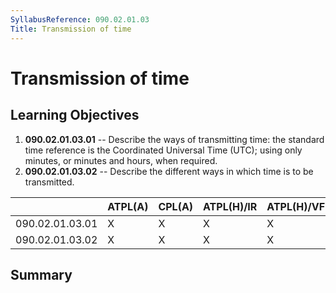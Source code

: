 ```yaml
---
SyllabusReference: 090.02.01.03
Title: Transmission of time
---
```


# Transmission of time

## Learning Objectives

1.  **090.02.01.03.01** -- Describe the ways of transmitting time: the standard
    time reference is the Coordinated Universal Time (UTC); using only minutes,
    or minutes and hours, when required.
2.  **090.02.01.03.02** -- Describe the different ways in which time is to be
    transmitted.

|                 | ATPL(A) | CPL(A) | ATPL(H)/IR | ATPL(H)/VFR | CPL(H) | IR  | CBIR(A) |
| --------------- | ------- | ------ | ---------- | ----------- | ------ | --- | ------- |
| 090.02.01.03.01 | X       | X      | X          | X           | X      | X   | X       |
| 090.02.01.03.02 | X       | X      | X          | X           | X      | X   | X       |

## Summary
